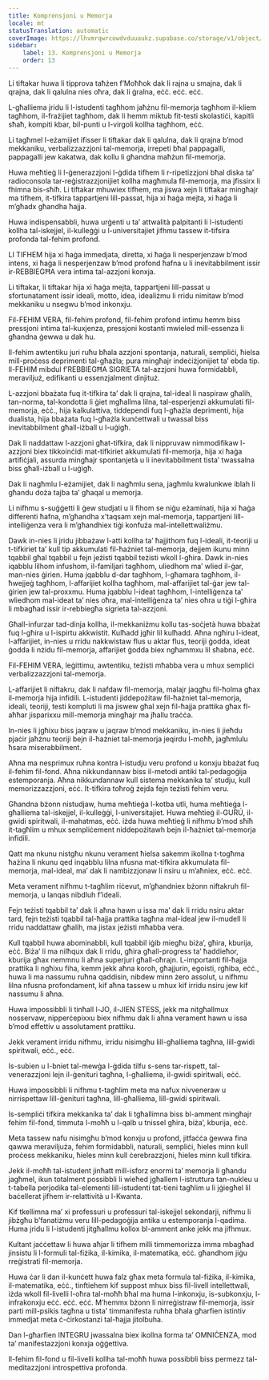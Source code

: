 ```yaml
---
title: Komprensjoni u Memorja
locale: mt
statusTranslation: automatic
coverImage: https://lhvmrqwrcowdvduuaukz.supabase.co/storage/v1/object/public/strapi-uploads/small_cover-educacion-fundamental.webp-2d51a7828a2b1309555be27f7e2a61a0.webp
sidebar:
    label: 13. Komprensjoni u Memorja
    order: 13
---
```

Li tiftakar huwa li tipprova taħżen f’Moħħok dak li rajna u smajna, dak li qrajna, dak li qalulna nies oħra, dak li ġralna, eċċ. eċċ. eċċ.

L-għalliema jridu li l-istudenti tagħhom jaħżnu fil-memorja tagħhom il-kliem tagħhom, il-frażijiet tagħhom, dak li hemm miktub fit-testi skolastiċi, kapitli sħaħ, kompiti kbar, bil-punti u l-virgoli kollha tagħhom, eċċ.

Li tagħmel l-eżamijiet ifisser li tiftakar dak li qalulna, dak li qrajna b’mod mekkaniku, verbalizzazzjoni tal-memorja, irrepeti bħal pappagalli, pappagalli jew kakatwa, dak kollu li għandna maħżun fil-memorja.

Huwa meħtieġ li l-ġenerazzjoni l-ġdida tifhem li r-ripetizzjoni bħal diska ta’ radioconsola tar-reġistrazzjonijiet kollha magħmula fil-memorja, ma jfissirx li fhimna bis-sħiħ. Li tiftakar mhuwiex tifhem, ma jiswa xejn li tiftakar mingħajr ma tifhem, it-tifkira tappartjeni lill-passat, hija xi ħaġa mejta, xi ħaġa li m’għadx għandha ħajja.

Huwa indispensabbli, huwa urġenti u ta’ attwalità palpitanti li l-istudenti kollha tal-iskejjel, il-kulleġġi u l-universitajiet jifhmu tassew it-tifsira profonda tal-fehim profond.

LI TIFHEM hija xi ħaġa immedjata, diretta, xi ħaġa li nesperjenzaw b’mod intens, xi ħaġa li nesperjenzaw b’mod profond ħafna u li inevitabbilment issir ir-REBBIEGĦA vera intima tal-azzjoni konxja.

Li tiftakar, li tiftakar hija xi ħaġa mejta, tappartjeni lill-passat u sfortunatament issir ideali, motto, idea, idealiżmu li rridu nimitaw b’mod mekkaniku u nsegwu b’mod inkonxju.

Fil-FEHIM VERA, fil-fehim profond, fil-fehim profond intimu hemm biss pressjoni intima tal-kuxjenza, pressjoni kostanti mwieled mill-essenza li għandna ġewwa u dak hu.

Il-fehim awtentiku juri ruħu bħala azzjoni spontanja, naturali, sempliċi, ħielsa mill-proċess deprimenti tal-għażla; pura mingħajr indeċiżjonijiet ta’ ebda tip. Il-FEHIM mibdul f’REBBIEGĦA SIGRIETA tal-azzjoni huwa formidabbli, meraviljuż, edifikanti u essenzjalment dinjituż.

L-azzjoni bbażata fuq it-tifkira ta’ dak li qrajna, tal-ideal li naspiraw għalih, tan-norma, tal-kondotta li ġiet mgħallma lilna, tal-esperjenzi akkumulati fil-memorja, eċċ., hija kalkulattiva, tiddependi fuq l-għażla deprimenti, hija dualista, hija bbażata fuq l-għażla kunċettwali u twassal biss inevitabbilment għall-iżball u l-uġigħ.

Dak li naddattaw l-azzjoni għat-tifkira, dak li nippruvaw nimmodifikaw l-azzjoni biex tikkoinċidi mat-tifkiriet akkumulati fil-memorja, hija xi ħaġa artifiċjali, assurda mingħajr spontanjetà u li inevitabbilment tista’ twassalna biss għall-iżball u l-uġigħ.

Dak li nagħmlu l-eżamijiet, dak li nagħmlu sena, jagħmlu kwalunkwe iblah li għandu doża tajba ta’ għaqal u memorja.

Li nifhmu s-suġġetti li ġew studjati u li fihom se niġu eżaminati, hija xi ħaġa differenti ħafna, m’għandha x’taqsam xejn mal-memorja, tappartjeni lill-intelliġenza vera li m’għandhiex tiġi konfuża mal-intellettwaliżmu.

Dawk in-nies li jridu jibbażaw l-atti kollha ta’ ħajjithom fuq l-ideali, it-teoriji u t-tifkiriet ta’ kull tip akkumulati fil-ħażniet tal-memorja, dejjem ikunu minn tqabbil għal tqabbil u fejn jeżisti tqabbil teżisti wkoll l-għira. Dawk in-nies iqabblu lilhom infushom, il-familjari tagħhom, uliedhom ma’ wlied il-ġar, man-nies ġirien. Huma jqabblu d-dar tagħhom, l-għamara tagħhom, il-ħwejjeġ tagħhom, l-affarijiet kollha tagħhom, mal-affarijiet tal-ġar jew tal-ġirien jew tal-proxxmu. Huma jqabblu l-ideat tagħhom, l-intelliġenza ta’ wliedhom mal-ideat ta’ nies oħra, mal-intelliġenza ta’ nies oħra u tiġi l-għira li mbagħad issir ir-rebbiegħa sigrieta tal-azzjoni.

Għall-infurzar tad-dinja kollha, il-mekkaniżmu kollu tas-soċjetà huwa bbażat fuq l-għira u l-ispirtu akkwistit. Kulħadd jgħir lil kulħadd. Aħna ngħiru l-ideat, l-affarijiet, in-nies u rridu nakkwistaw flus u aktar flus, teoriji ġodda, ideat ġodda li nżidu fil-memorja, affarijiet ġodda biex ngħammxu lil sħabna, eċċ.

Fil-FEHIM VERA, leġittimu, awtentiku, teżisti mħabba vera u mhux sempliċi verbalizzazzjoni tal-memorja.

L-affarijiet li niftakru, dak li nafdaw fil-memorja, malajr jaqgħu fil-ħolma għax il-memorja hija infidili. L-istudenti jiddepożitaw fil-ħażniet tal-memorja, ideali, teoriji, testi kompluti li ma jiswew għal xejn fil-ħajja prattika għax fl-aħħar jisparixxu mill-memorja mingħajr ma jħallu traċċa.

In-nies li jgħixu biss jaqraw u jaqraw b’mod mekkaniku, in-nies li jieħdu pjaċir jaħżnu teoriji bejn il-ħażniet tal-memorja jeqirdu l-moħħ, jagħmlulu ħsara miserabbilment.

Aħna ma nesprimux ruħna kontra l-istudju veru profond u konxju bbażat fuq il-fehim fil-fond. Aħna nikkundannaw biss il-metodi antiki tal-pedagoġija estemporanja. Aħna nikkundannaw kull sistema mekkanika ta’ studju, kull memorizzazzjoni, eċċ. It-tifkira toħroġ żejda fejn teżisti fehim veru.

Għandna bżonn nistudjaw, huma meħtieġa l-kotba utli, huma meħtieġa l-għalliema tal-iskejjel, il-kulleġġi, l-universitajiet. Huwa meħtieġ il-GURÚ, il-gwidi spiritwali, il-mahatmas, eċċ. iżda huwa meħtieġ li nifhmu b’mod sħiħ it-tagħlim u mhux sempliċement niddepożitawh bejn il-ħażniet tal-memorja infidili.

Qatt ma nkunu nistgħu nkunu verament ħielsa sakemm ikollna t-togħma ħażina li nkunu qed inqabblu lilna nfusna mat-tifkira akkumulata fil-memorja, mal-ideal, ma’ dak li nambizzjonaw li nsiru u m’aħniex, eċċ. eċċ.

Meta verament nifhmu t-tagħlim riċevut, m’għandniex bżonn niftakruh fil-memorja, u lanqas nibdluh f’ideali.

Fejn teżisti tqabbil ta’ dak li aħna hawn u issa ma’ dak li rridu nsiru aktar tard, fejn teżisti tqabbil tal-ħajja prattika tagħna mal-ideal jew il-mudell li rridu naddattaw għalih, ma jistax jeżisti mħabba vera.

Kull tqabbil huwa abominabbli, kull tqabbil iġib miegħu biża’, għira, kburija, eċċ. Biża’ li ma nilħqux dak li rridu, għira għall-progress ta’ ħaddieħor, kburija għax nemmnu li aħna superjuri għall-oħrajn. L-importanti fil-ħajja prattika li ngħixu fiha, kemm jekk aħna koroh, għajjurin, egoisti, rgħiba, eċċ., huwa li ma nassumu ruħna qaddisin, nibdew minn żero assolut, u nifhmu lilna nfusna profondament, kif aħna tassew u mhux kif irridu nsiru jew kif nassumu li aħna.

Huwa impossibbli li tinħall l-JO, il-JIEN STESS, jekk ma nitgħallmux nosservaw, nipperċepixxu biex nifhmu dak li aħna verament hawn u issa b’mod effettiv u assolutament prattiku.

Jekk verament irridu nifhmu, irridu nisimgħu lill-għalliema tagħna, lill-gwidi spiritwali, eċċ., eċċ.

Is-subien u l-bniet tal-mewġa l-ġdida tilfu s-sens tar-rispett, tal-venerazzjoni lejn il-ġenituri tagħna, l-għalliema, il-gwidi spiritwali, eċċ.

Huwa impossibbli li nifhmu t-tagħlim meta ma nafux nivveneraw u nirrispettaw lill-ġenituri tagħna, lill-għalliema, lill-gwidi spiritwali.

Is-sempliċi tifkira mekkanika ta’ dak li tgħallimna biss bl-amment mingħajr fehim fil-fond, timmuta l-moħħ u l-qalb u tnissel għira, biża’, kburija, eċċ.

Meta tassew nafu nisimgħu b’mod konxju u profond, jitfaċċa ġewwa fina qawwa meraviljuża, fehim formidabbli, naturali, sempliċi, ħieles minn kull proċess mekkaniku, ħieles minn kull ċerebrazzjoni, ħieles minn kull tifkira.

Jekk il-moħħ tal-istudent jinħatt mill-isforz enormi ta’ memorja li għandu jagħmel, ikun totalment possibbli li wieħed jgħallem l-istruttura tan-nukleu u t-tabella perjodika tal-elementi lill-istudenti tat-tieni tagħlim u li jġiegħel lil baċellerat jifhem ir-relattività u l-Kwanta.

Kif tkellimna ma’ xi professuri u professuri tal-iskejjel sekondarji, nifhmu li jibżgħu b’fanatiżmu veru lill-pedagoġija antika u estemporanja l-qadima. Huma jridu li l-istudenti jitgħallmu kollox bl-amment anke jekk ma jifhmux.

Kultant jaċċettaw li huwa aħjar li tifhem milli timmemorizza imma mbagħad jinsistu li l-formuli tal-fiżika, il-kimika, il-matematika, eċċ. għandhom jiġu rreġistrati fil-memorja.

Huwa ċar li dan il-kunċett huwa falz għax meta formula tal-fiżika, il-kimika, il-matematika, eċċ., tinftiehem kif suppost mhux biss fil-livell intellettwali, iżda wkoll fil-livelli l-oħra tal-moħħ bħal ma huma l-inkonxju, is-subkonxju, l-infrakonxju eċċ. eċċ. eċċ. M’hemmx bżonn li nirreġistraw fil-memorja, issir parti mill-psikis tagħna u tista’ timmanifesta ruħha bħala għarfien istintiv immedjat meta ċ-ċirkostanzi tal-ħajja jitolbuha.

Dan l-għarfien INTEGRU jwassalna biex ikollna forma ta’ OMNIĊENZA, mod ta’ manifestazzjoni konxja oġġettiva.

Il-fehim fil-fond u fil-livelli kollha tal-moħħ huwa possibbli biss permezz tal-meditazzjoni introspettiva profonda.

